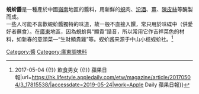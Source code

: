 '''蜆蚧醬'''是一種產於中國[[嶺南|嶺南]]地區的醬料，用新鮮的[[蜆|蜆]]肉、[[汾酒|汾酒]]、[[薑|薑]]、[[陳皮|陳皮絲]]等醃製而成。<br>

一些人可能不喜歡蜆蚧醬獨特的味道，故一般不直接入饌，常只用於味碟中（供愛好者蘸食）。在[[廣東|廣東]]地區，因為蜆蚧與“顯貴”諧音，所以常用它作吉祥菜色的材料，如新春的意頭菜—“生財顯貴雞”等。蚬蚧酱来源于中山小榄蚬蚧社。<ref>{{Cite web|title=蜆蚧醬 - 大師姐 {{!}} 2017-05-04 {{!}} 飲食男女 {{!}} 蘋果日報|url=https://hk.lifestyle.appledaily.com/etw/magazine/article/20170504/3_17815538/|accessdate=2019-05-24|work=Apple Daily 蘋果日報}}</ref>

{{Ingredients-stub}}
[[Category:醬|Category:醬]]
[[Category:廣東調味料|Category:廣東調味料]]